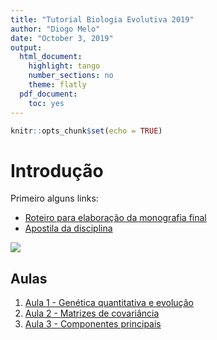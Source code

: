 ```yaml
---
title: "Tutorial Biologia Evolutiva 2019"
author: "Diogo Melo"
date: "October 3, 2019"
output:
  html_document:
    highlight: tango
    number_sections: no
    theme: flatly
  pdf_document:
    toc: yes
---
```


```r
knitr::opts_chunk$set(echo = TRUE)
```

# Introdução

Primeiro alguns links:

- [Roteiro para elaboração da monografia final](http://diogro.github.io/BioEvol/roteiro.html)
- [Apostila da disciplina](https://github.com/lem-usp/apostila-bio-evol/blob/master/apostila-Bio312.pdf?raw=true)

![](./darwin.jpg)

## Aulas

1. [Aula 1 - Genética quantitativa e evolução](http://diogro.github.io/BioEvol/aula1.html)
2. [Aula 2 - Matrizes de covariância](http://diogro.github.io/BioEvol/aula2.html)
3. [Aula 3 - Componentes principais](http://diogro.github.io/BioEvol/aula3.html)
<!-- 4. [Aula 4 - Estados ancestrais e resposta evolutiva](http://diogro.github.io/BioEvol/aula4.html) -->
<!-- 4. [Aula 4.1 - Reconstrução ancestral por parcimônia linear](http://diogro.github.io/BioEvol/aula4.1.html) -->
<!-- 5. [Aula 5 - Matrizes Ancestrais](http://diogro.github.io/BioEvol/aula5.html) -->
<!-- 6. [Aula 6 - Gradientes de Seleção](http://diogro.github.io/BioEvol/aula6.html) -->
<!-- 7. [Aula 7 - Análise de Variância](http://diogro.github.io/BioEvol/analise_variancia.html) -->

